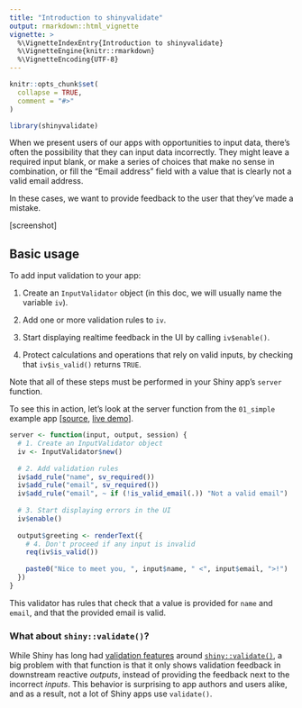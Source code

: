 ```yaml
---
title: "Introduction to shinyvalidate"
output: rmarkdown::html_vignette
vignette: >
  %\VignetteIndexEntry{Introduction to shinyvalidate}
  %\VignetteEngine{knitr::rmarkdown}
  %\VignetteEncoding{UTF-8}
---
```


```r
knitr::opts_chunk$set(
  collapse = TRUE,
  comment = "#>"
)
```

```r
library(shinyvalidate)
```

When we present users of our apps with opportunities to input data, there's often the possibility that they can input data incorrectly. They might leave a required input blank, or make a series of choices that make no sense in combination, or fill the "Email address" field with a value that is clearly not a valid email address.

In these cases, we want to provide feedback to the user that they've made a mistake.

[screenshot]

## Basic usage

To add input validation to your app:

1.  Create an `InputValidator` object (in this doc, we will usually name the variable `iv`).

2.  Add one or more validation rules to `iv`.

3.  Start displaying realtime feedback in the UI by calling `iv$enable()`.

4.  Protect calculations and operations that rely on valid inputs, by checking that `iv$is_valid()` returns `TRUE`.

Note that all of these steps must be performed in your Shiny app's `server` function.

To see this in action, let's look at the server function from the `01_simple` example app [[source](https://github.com/jcheng5/shinyvalidate/blob/master/inst/examples/01_simple/app.R), [live demo](javascript:alert("TODO");)].

``` .r
server <- function(input, output, session) {
  # 1. Create an InputValidator object
  iv <- InputValidator$new()
  
  # 2. Add validation rules
  iv$add_rule("name", sv_required())
  iv$add_rule("email", sv_required())
  iv$add_rule("email", ~ if (!is_valid_email(.)) "Not a valid email")
  
  # 3. Start displaying errors in the UI
  iv$enable()
  
  output$greeting <- renderText({
    # 4. Don't proceed if any input is invalid
    req(iv$is_valid())
    
    paste0("Nice to meet you, ", input$name, " <", input$email, ">!")
  })
}
```

This validator has rules that check that a value is provided for `name` and `email`, and that the provided email is valid.

### What about `shiny::validate()`?

While Shiny has long had [validation features](https://shiny.rstudio.com/articles/validation.html) around [`shiny::validate()`](https://shiny.rstudio.com/reference/shiny/latest/validate.html), a big problem with that function is that it only shows validation feedback in downstream reactive *outputs*, instead of providing the feedback next to the incorrect *inputs*. This behavior is surprising to app authors and users alike, and as a result, not a lot of Shiny apps use `validate()`.
